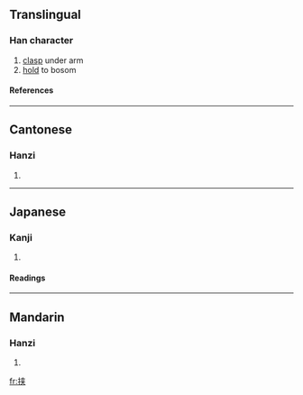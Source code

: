 {{see|挾}}

==Translingual==
===Han character===
{{Han char|rn=64|rad=手|as=06|sn=9|four=|canj=手大廿 (QKT)}}
# [[clasp]] under arm
# [[hold]] to bosom
====References====
{{Han ref|kx=0431.171|hdz=31868.090|uh=631F|ud=25375}}
----
==Cantonese==
===Hanzi===
{{yue-hanzi|jyut=|y=haap6, hip6}}
# {{defn|Cantonese}}
----
==Japanese==
===Kanji===
{{ja-kanji|grade=c|rs=手06}}
# {{defn|Japanese}} 
====Readings====
{{ja-readings|on=[[きょう]] (kyō), [[しょう]] (shō)|kun=[[はさむ]] (hasamu)}}
----
==Mandarin==
===Hanzi===
{{cmn-hanzi|tra=挾|pin=[[xié]] (xie2)|wg=hsieh<sup>2</sup>}}
# {{defn|Mandarin}}

[[fr:挟]]